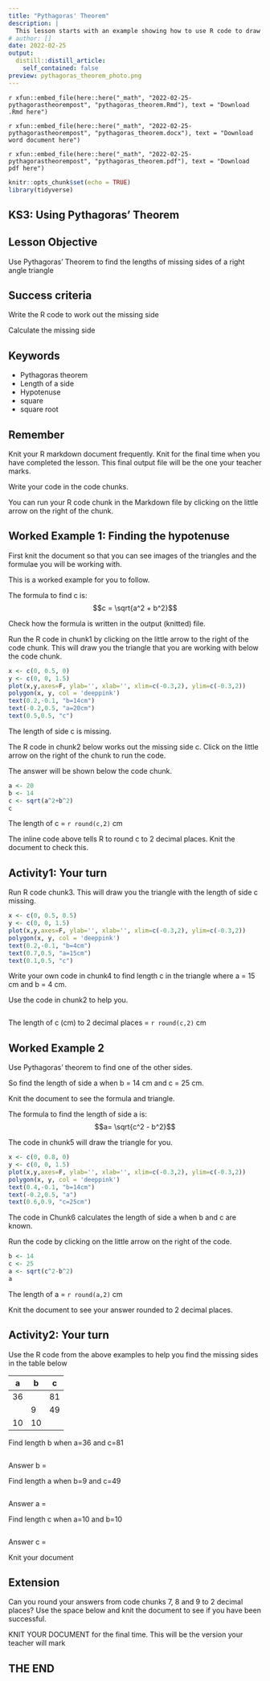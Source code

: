 ```yaml
---
title: "Pythagoras' Theorem"
description: |
  This lesson starts with an example showing how to use R code to draw triangles and to calculate the length of the missing side.
# author: []
date: 2022-02-25
output:
  distill::distill_article:
    self_contained: false
preview: pythagoras_theorem_photo.png
---
```


`r xfun::embed_file(here::here("_math", "2022-02-25-pythagorastheorempost", "pythagoras_theorem.Rmd"), text = "Download .Rmd here")`

`r xfun::embed_file(here::here("_math", "2022-02-25-pythagorastheorempost", "pythagoras_theorem.docx"), text = "Download word document here")`

`r xfun::embed_file(here::here("_math", "2022-02-25-pythagorastheorempost", "pythagoras_theorem.pdf"), text = "Download pdf here")`

```r
knitr::opts_chunk$set(echo = TRUE)
library(tidyverse)
```

## KS3: Using Pythagoras' Theorem

## Lesson Objective

Use Pythagoras' Theorem to find the lengths of missing sides of a right angle triangle

## Success criteria

Write the R code to work out the missing side

Calculate the missing side

## Keywords

* Pythagoras theorem
* Length of a side
* Hypotenuse
* square
* square root

## Remember
Knit your R markdown document frequently.  Knit for the final time when you have completed the lesson.  This final output file will be the one your teacher marks.

Write your code in the code chunks.

You can run your R code chunk in the Markdown file by clicking on the little arrow on the right of the chunk.

## Worked Example 1: Finding the hypotenuse

First knit the document so that you can see images of the triangles and the formulae you will be working with.

This is a worked example for you to follow.

The formula to find c is: $$c = \sqrt{a^2 + b^2}$$

Check how the formula is written in the output (knitted) file.

Run the R code in chunk1 by clicking on the little arrow to the right of the code chunk. This will draw you the triangle that you are working with below the code chunk.

```r
x <- c(0, 0.5, 0)
y <- c(0, 0, 1.5)
plot(x,y,axes=F, ylab='', xlab='', xlim=c(-0.3,2), ylim=c(-0.3,2))
polygon(x, y, col = 'deeppink')
text(0.2,-0.1, "b=14cm")
text(-0.2,0.5, "a=20cm")
text(0.5,0.5, "c")
```

The length of side c is missing.

The R code in chunk2 below works out the missing side c. Click on the little arrow on the right of the chunk to run the code.  

The answer will be shown below the code chunk.

```r
a <- 20
b <- 14
c <- sqrt(a^2+b^2)
c
```

The length of c = `r round(c,2)` cm

The inline code above tells R to round c to 2 decimal places. Knit the document to check this.

## Activity1: Your turn

Run R code chunk3. This will draw you the triangle with the length of side c missing.

```r
x <- c(0, 0.5, 0.5)
y <- c(0, 0, 1.5)
plot(x,y,axes=F, ylab='', xlab='', xlim=c(-0.3,2), ylim=c(-0.3,2))
polygon(x, y, col = 'deeppink')
text(0.2,-0.1, "b=4cm")
text(0.7,0.5, "a=15cm")
text(0.1,0.5, "c")
```

Write your own code in chunk4 to find length c in the triangle where a = 15 cm and b = 4 cm.

Use the code in chunk2 to help you.

```r


```

The length of c (cm) to 2 decimal places = `r round(c,2)` cm

## Worked Example 2

Use Pythagoras' theorem to find one of the other sides.

So find the length of side a when b = 14 cm and c = 25 cm.

Knit the document to see the formula and triangle.

The formula to find the length of side a is: $$a= \sqrt{c^2 - b^2}$$

The code in chunk5 will draw the triangle for you.

```r
x <- c(0, 0.8, 0)
y <- c(0, 0, 1.5)
plot(x,y,axes=F, ylab='', xlab='', xlim=c(-0.3,2), ylim=c(-0.3,2))
polygon(x, y, col = 'deeppink')
text(0.4,-0.1, "b=14cm")
text(-0.2,0.5, "a")
text(0.6,0.9, "c=25cm")
```

The code in Chunk6 calculates the length of side a when b and c are known.

Run the code by clicking on the little arrow on the right of the code.

```r
b <- 14
c <- 25
a <- sqrt(c^2-b^2)
a
```

The length of a = `r round(a,2)` cm

Knit the document to see your answer rounded to 2 decimal places.

## Activity2: Your turn

Use the R code from the above examples to help you find the missing sides in the table below

| a   | b   | c   |
|-----|-----|-----|
| 36  |     | 81  |
|     | 9   | 49  |
| 10  | 10  |     |


Find length b when a=36 and c=81

```r

```

Answer b =

Find length a when b=9 and c=49

```r

```

Answer a =

Find length c when a=10 and b=10

```r

```

Answer c =

Knit your document

## Extension

Can you round your answers from code chunks 7, 8 and 9 to 2 decimal places?  Use the space below and knit the document to see if you have been successful.







KNIT YOUR DOCUMENT for the final time.  This will be the version your teacher will mark

## THE END


